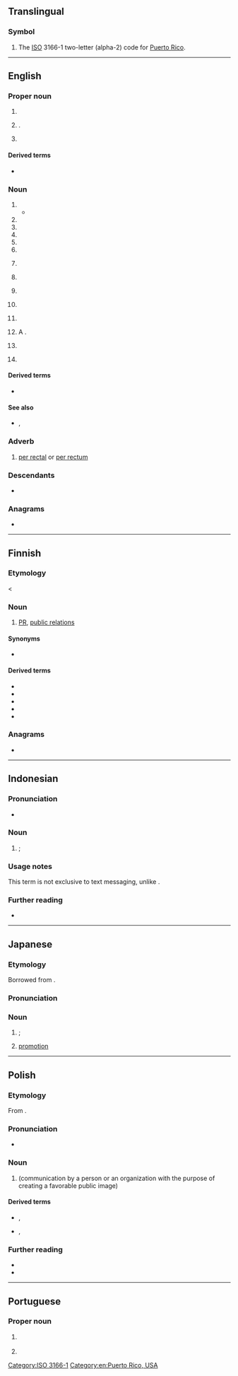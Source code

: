 {{also|pr|Pr|.pr|-pr-|P.R.|Pr.}}
{{character info|㏚}}
==Translingual==

===Symbol===
{{head|mul|symbol}}

# The [[ISO]] 3166-1 two-letter (alpha-2) code for [[Puerto Rico]].

[[Category:ISO 3166-1]]

----

==English==

===Proper noun===
{{en-proper noun}}

# {{initialism of|en|[[Port Republic]], [[New Jersey]]}}
# {{abbreviation of|en|[[Paraná]]|dot=,}} {{place|en|state|c/Brazil}}.
# {{initialism of|en|[[Puerto Rico]]|dot=,}} {{place|en|territory|c/USA}}

====Derived terms====
* {{sense|Puerto Rico}} {{l|en|PRUSVI}}

===Noun===
{{en-noun|~}}

# {{initialism of|en|public relations}}
#* {{quote-journal|en|date=2021 January 27|author=Christian Wolmar|title=Little-used stations|journal=RAIL|issue=923|page=46|text=Well, let me reiterate them and then explain why, in my view, this response is bad '''PR'''.}} 
# {{initialism of|en|proportional representation}}
# {{initialism of|en|[[permanent]] [[residence]]}}
# {{initialism of|en|[[police]] [[report]]}}
# {{initialism of|en|[[personal]] [[representative]]}}
# {{initialism of|en|[[personal]] [[recognizance]] (bond)}}
# {{lb|en|sports}} {{initialism of|en|personal record}}
# {{lb|en|computing}} {{initialism of|en|[[pull]] [[request]]}}
# {{lb|en|tennis}} {{initialism of|en|[[protected]] [[ranking]]}}
# {{lb|en|protein}} {{initialism of|en|progesterone receptor}}
# {{lb|en|hematology}} {{initialism of|en|prothrombin ratio}}
# {{lb|en|medicine}} A {{l|en|PR interval}}.
# {{lb|en|electronics}} {{abbreviation of|en|preset}}
# {{lb|en|sports}} {{initialism of|en|[[Paralympic]] [[record]]}}

====Derived terms====
* {{sense|public relations}} {{l|en|PR-friendly}}

====See also====
* {{sense|prothrombin ratio}} {{l|en|PT}}, {{l|en|INR}}

===Adverb===
{{en-adv|-}}

# {{lb|en|medicine}} [[per rectal]] or [[per rectum]]

===Descendants===
* {{desc|ka|პიარი}}

===Anagrams===
* {{anagrams|en|a=pr|R/P|RP|Rp}}

[[Category:en:Puerto Rico, USA]]

----

==Finnish==

===Etymology===
< {{bor|fi|en|PR}}

===Noun===
{{fi-noun}}

# [[#English|PR]], [[public relations]] {{gloss|communication by a person or an organization with the purpose of creating a favorable public image}}

====Synonyms====
* {{l|fi|suhdetoiminta}}

====Derived terms====
* {{l|fi|PR-kampanja}}
* {{l|fi|PR-mies}}
* {{l|fi|PR-nainen}}
* {{l|fi|PR-osasto}}
* {{l|fi|PR-toimisto}}

===Anagrams===
* {{anagrams|fi|a=pr|r.p.|rp.}}

----

==Indonesian==

===Pronunciation===
* {{IPA|id|/pɛ.ɛr/}}

===Noun===
{{id-noun}}

# {{l|en|HW}}; {{abbreviation of|id|pekerjaan rumah|t=homework}}

===Usage notes===
This term is not exclusive to text messaging, unlike {{l|en|English}} {{m|en|HW}}.

===Further reading===
* {{R:KBBI Daring}}

----

==Japanese==

===Etymology===
Borrowed from {{bor|ja|en|PR|sort=ひーあーる''}}.

===Pronunciation===
{{ja-pron|ピーアール|acc=3}}

===Noun===
{{ja-noun|ピー%アール}}

# {{syn of|ja|パブリック・リレーションズ|tr=paburikku rirēshonzu||[[public relations]]}}; {{l|en|PR}}
# [[promotion]]

----

==Polish==
{{wp|lang=pl}}

===Etymology===
From {{bor|pl|en|PR}}.

===Pronunciation===
* {{pl-IPA|/pi-ar/}}

===Noun===
{{pl-noun|m-in|indecl=yes}}

# {{l|en|PR}} (communication by a person or an organization with the purpose of creating a favorable public image)
#: {{syn|pl|public relations}}

====Derived terms====
* {{q|nouns}} {{l|pl|PR-owiec}}, {{l|pl|piarowiec}}
* {{q|adjectives}} {{l|pl|PR-owski}}, {{l|pl|piarowski}}

===Further reading===
* {{R:pl:WSJP}}
* {{R:PWN}}

----

==Portuguese==

===Proper noun===
{{head|pt|proper noun}}

# {{lb|pt|Brazil}} {{abbreviation of|pt|Paraná}} {{gloss|Brazilian state}}
# {{initialism of|pt|[[presidente|Presidente]] da [[república|República]]}}